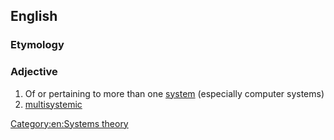 ==English==

===Etymology===
{{prefix|en|multi|system}}

===Adjective===
{{en-adj|-}}

# Of or pertaining to more than one [[system]] (especially computer systems)
# [[multisystemic]]

[[Category:en:Systems theory]]